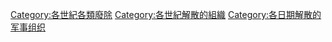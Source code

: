 [[Category:各世紀各類廢除|Category:各世紀各類廢除]]

[[Category:各世紀解散的組織|Category:各世紀解散的組織]]
[[Category:各日期解散的军事组织|Category:各日期解散的军事组织]]